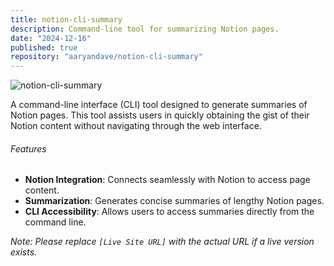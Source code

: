 ```yaml
---
title: notion-cli-summary
description: Command-line tool for summarizing Notion pages.
date: "2024-12-16"
published: true
repository: "aaryandave/notion-cli-summary"
---
```


![notion-cli-summary](https://via.placeholder.com/150)

A command-line interface (CLI) tool designed to generate summaries of Notion pages. This tool assists users in quickly obtaining the gist of their Notion content without navigating through the web interface.

###### Features

- **Notion Integration**: Connects seamlessly with Notion to access page content.
- **Summarization**: Generates concise summaries of lengthy Notion pages.
- **CLI Accessibility**: Allows users to access summaries directly from the command line.

*Note: Please replace `[Live Site URL]` with the actual URL if a live version exists.*